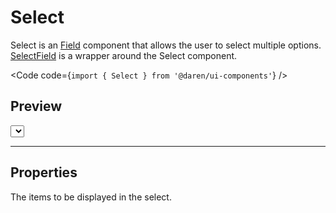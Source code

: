 
# Select

Select is an [Field](/field) component that allows the user to select multiple
options. [SelectField](/select-field) is a wrapper around the Select component.

<Code code={`import { Select } from '@daren/ui-components'`} />

## Preview

<Preview>
  <div className="space-y-2">
    <Select
      name="select-basic"
      label="Select label"
      description="Select description"
      items={[
        {label: 'Item 1', value: '1'},
        {label: 'Item 2', value: '2'},
      ]}
    />
  </div>
</Preview>

---

## Properties

<Properties>
  <Property
    name="items"
    type="{
  id?: string
  label: string
  value: string
}[]"
  >
    The items to be displayed in the select.
  </Property>
</Properties>
